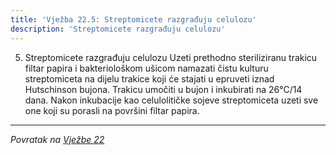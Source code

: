 ```yaml
---
title: 'Vježba 22.5: Streptomicete razgrađuju celulozu'
description: 'Streptomicete razgrađuju celulozu'
---
```


5. Streptomicete razgrađuju celulozu
Uzeti prethodno steriliziranu trakicu filtar papira i bakteriološkom ušicom 
 namazati čistu kulturu streptomiceta na dijelu trakice koji će stajati u 
epruveti iznad Hutschinson bujona. Trakicu umočiti u bujon i inkubirati 
na 26°C/14 dana. Nakon inkubacije kao celulolitičke sojeve streptomiceta 
 uzeti sve one koji su porasli na površini filtar papira.

---

*Povratak na [Vježbe 22](/poglavlje-22/vjezbe-22)*


